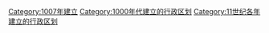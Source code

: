 {{Cat topic in year| topic=建立的行政区划|year=1007}}
[[Category:1007年建立|Category:1007年建立]]
[[Category:1000年代建立的行政区划|Category:1000年代建立的行政区划]]
[[Category:11世纪各年建立的行政区划|Category:11世纪各年建立的行政区划]]